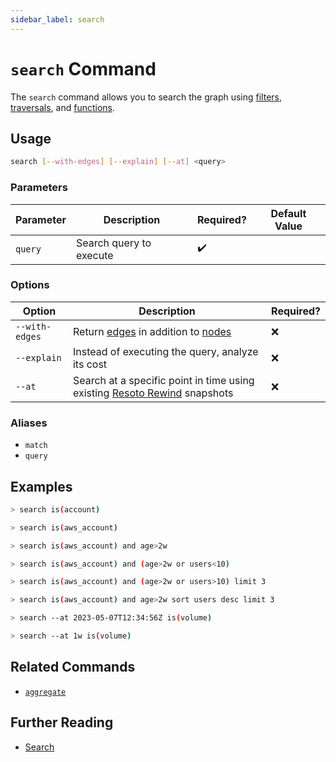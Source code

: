 ```yaml
---
sidebar_label: search
---
```


# `search` Command

The `search` command allows you to search the graph using [filters](../search/filters.mdx), [traversals](../search/traversals.mdx), and [functions](../search/aggregation.mdx).

## Usage

```bash
search [--with-edges] [--explain] [--at] <query>
```

### Parameters

| Parameter | Description             | Required? | Default Value |
| --------- | ----------------------- | --------- | ------------- |
| `query`   | Search query to execute | ✔️        |               |

### Options

| Option         | Description                                                                                                                                       | Required? |
| -------------- | ------------------------------------------------------------------------------------------------------------------------------------------------- | --------- |
| `--with-edges` | Return [edges](../../concepts/asset-inventory-graph/index.mdx#edges) in addition to [nodes](../../concepts/asset-inventory-graph/index.mdx#nodes) | ❌        |
| `--explain`    | Instead of executing the query, analyze its cost                                                                                                  | ❌        |
| `--at`         | Search at a specific point in time using existing [Resoto Rewind](/rewind) snapshots                                                              | ❌        |

### Aliases

- `match`
- `query`

## Examples

```bash title="Find accounts across all cloud providers"
> search is(account)
```

```bash title="Find all AWS accounts"
> search is(aws_account)
```

```bash title="Find all AWS accounts more than 2 weeks old"
> search is(aws_account) and age>2w
```

```bash title="Find all AWS accounts that are either older than 2 weeks or have more than 10 users"
> search is(aws_account) and (age>2w or users<10)
```

```bash title="Find 3 AWS accounts that are are either older than 2 weeks or have more than 10 users"
> search is(aws_account) and (age>2w or users>10) limit 3
```

```bash title="Find the 3 AWS accounts that are more than 2 weeks old with the greatest number of users"
> search is(aws_account) and age>2w sort users desc limit 3
```

```bash title="Find all volumes that existed at a specific point in time"
> search --at 2023-05-07T12:34:56Z is(volume)
```

```bash title="Find all volumes that existed a week ago"
> search --at 1w is(volume)
```

## Related Commands

- [`aggregate`](./aggregate.mdx)

## Further Reading

- [Search](../search/index.mdx)
